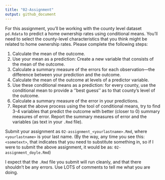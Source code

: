 ```yaml
---
title: "02-Assignment"
output: github_document
---
```


For this assignment, you'll be working with the county level dataset `pd.Rdata` to predict a home ownership rates using conditional means. You'll need to select the county-level characteristics that you think might be related to home ownership rates. Please complete the following steps:

1. Calculate the mean of the outcome.
2. Use your mean as a prediction: Create a new variable that consists of the mean of the outcome.
3. Calculate a summary measure of the errors for each observation---the difference between your prediction and the outcome.
4. Calculate the mean of the outcome at levels of a predictor variable.  
5. Use these conditional means as a prediction: for every county, use the conditional mean to provide a ''best guess'' as to that county's level of the outcome.  
6. Calculate a summary measure of the error in your predictions.
7. Repeat the above process using the tool of conditional means, try to find 3-4 variables that predict the outcome with better (closer to 0) summary measures of error. Report the summary measures of error and the variables (as text in your `.Rmd` file).

Submit your assignment as `02-assignment_<yourlastname>.Rmd`, where `<yourlastname>` is your last name. (By the way, any time you see this: `<sometext>`, that indicates that you need to substitute something in, so if I were to submit the above assignment, it would be as: `02-assignment_doyle.Rmd`)

I expect that the `.Rmd` file you submit will run cleanly, and that there shouldn't be any errors. Use LOTS of comments to tell me what you are doing. 